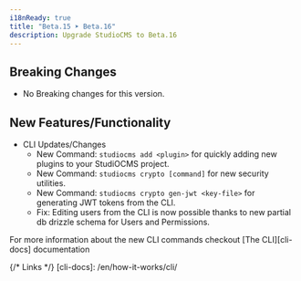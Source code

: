 ```yaml
---
i18nReady: true
title: "Beta.15 ➤ Beta.16"
description: Upgrade StudioCMS to Beta.16
---
```



<QuickUpdate />

## Breaking Changes

- No Breaking changes for this version.

## New Features/Functionality

- CLI Updates/Changes
   - New Command: `studiocms add <plugin>` for quickly adding new plugins to your StudiOCMS project.
   - New Command: `studiocms crypto [command]` for new security utilities.
   - New Command: `studiocms crypto gen-jwt <key-file>` for generating JWT tokens from the CLI.
   - Fix: Editing users from the CLI is now possible thanks to new partial db drizzle schema for Users and Permissions.

<ReadMore>For more information about the new CLI commands checkout [The CLI][cli-docs] documentation</ReadMore>

{/* Links */}
[cli-docs]: /en/how-it-works/cli/